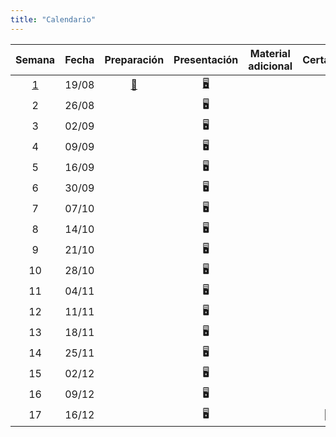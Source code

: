 ```yaml
---
title: "Calendario"
---
```



|         Semana         | Fecha |              Preparación              |          Presentación          | Material adicional | Certamen | Trabajo Final |
|:---------:|:---------:|:---------:|:---------:|:---------:|:---------:|:---------:|
| [1](/pages/week1.html) | 19/08 | [📖](../pages/week1.html#preparación) | [🖥️](../slides/lec_week1.html) |                    |          |               |
|           2            | 26/08 |                                       |               🖥️               |                    |          |               |
|           3            | 02/09 |                                       |               🖥️               |                    |          |               |
|           4            | 09/09 |                                       |               🖥️               |                    |          |               |
|           5            | 16/09 |                                       |               🖥️               |                    |          |               |
|           6            | 30/09 |                                       |               🖥️               |                    |          |               |
|           7            | 07/10 |                                       |               🖥️               |                    |          |               |
|           8            | 14/10 |                                       |               🖥️               |                    |          |               |
|           9            | 21/10 |                                       |               🖥️               |                    |          |               |
|           10           | 28/10 |                                       |               🖥️               |                    |          |               |
|           11           | 04/11 |                                       |               🖥️               |                    |          |               |
|           12           | 11/11 |                                       |               🖥️               |                    |          |               |
|           13           | 18/11 |                                       |               🖥️               |                    |          |               |
|           14           | 25/11 |                                       |               🖥️               |                    |          |               |
|           15           | 02/12 |                                       |               🖥️               |                    |          |               |
|           16           | 09/12 |                                       |               🖥️               |                    |          |               |
|           17           | 16/12 |                                       |               🖥️               |                    |    📝    |      📔       |
